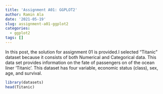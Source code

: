 ```yaml
---
title: 'Assignment A01: GGPLOT2'
author: Ramin Ala
date: '2021-05-19'
slug: assignment-a01-ggplot2
categories:
  - ggplot2
tags: []
---
```


  In this post, the solution for assignment 01 is provided.I selected "Titanic" dataset because it consists of both Numerical and Categorical data.
  This data set provides information on the fate of passengers on of the ocean liner ‘Titanic’. This dataset has four variable, economic status (class), sex, age, and survival.

```r
library(datasets)
head(Titanic)
```

